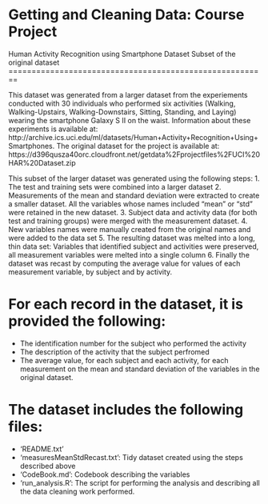 Getting and Cleaning Data: Course Project
========================================================
Human Activity Recognition using Smartphone Dataset
Subset of the original dataset
========================================================

This dataset was generated from a larger dataset from the experiements conducted with 30 individuals who performed six activities (Walking, Walking-Upstairs, Walking-Downstairs, Sitting, Standing, and Laying) wearing the smartphone Galaxy S II on the waist. 
Information about these experiments is available at: 
http://archive.ics.uci.edu/ml/datasets/Human+Activity+Recognition+Using+Smartphones. 
The original dataset for the project is available at: 
https://d396qusza40orc.cloudfront.net/getdata%2Fprojectfiles%2FUCI%20HAR%20Dataset.zip 

This subset of the larger dataset was generated using the following steps:
1. The test and training sets were combined into a larger dataset
2. Measurements of the mean and standard deviation were extracted to create a smaller dataset. All the variables whose names included "mean" or "std" were retained in the new dataset. 
3. Subject data and activity data (for both test and training groups) were merged with the measurement dataset.
4. New variables names were manually created from the original names and were added to the data set
5. The resulting dataset was melted into a long, thin data set: Variables that identified subject and activities were preserved, all measurement variables were melted into a single column
6. Finally the dataset was recast by computing the average value for values of each measurement variable, by subject and by activity.

For each record in the dataset, it is provided the following:
=============================================================
* The identification number for the subject who performed the activity
* The description of the activity that the subject perfromed 
* The average value, for each subject and each activity, for each measurement on the mean and standard deviation of the variables in the original dataset.

The dataset includes the following files:
=========================================
* 'README.txt'
* 'measuresMeanStdRecast.txt': Tidy dataset created using the steps described above
* 'CodeBook.md': Codebook describing the variables
* 'run_analysis.R': The script for performing the analysis and describing all the data cleaning work performed.


